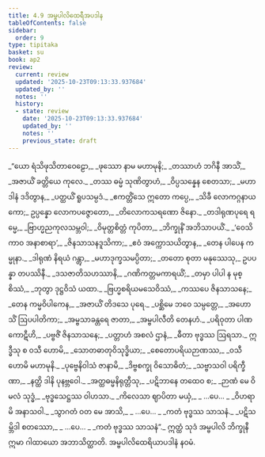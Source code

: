 ```yaml
---
title: 4.9 အမ္ဗပါလိထေရီအပဒါန
tableOfContents: false
sidebar:
  order: 9
type: tipitaka
basket: su
book: ap2
review:
  current: review
  updated: '2025-10-23T09:13:33.937684'
  updated_by: ''
  notes: ''
  history:
  - state: review
    date: '2025-10-23T09:13:33.937684'
    updated_by: ''
    notes: ''
    previous_state: draft
---
```



<ReviewStatus review={frontmatter.review} showDetails={true} />

<HypothesisAnnotation frontmatter={frontmatter} />

<DynamicBreadcrumb />

<Division number="204" book="ap2" e="ch" v="20" p="159">

<Paragraph number="1424" type="verses" book="ap2">
_“ယော ရံသိဖုသိတာဝေဠော,_  
_ဖုဿော နာမ မဟာမုနိ;_  
_တဿာဟံ ဘဂိနီ အာသိံ,_  
_အဇာယိံ ခတ္တိယေ ကုလေ._  

</Paragraph>

</Division>
<Division number="205" book="ap2" e="ch" v="20" p="159">

<Paragraph number="1425" type="verses" book="ap2">
_တဿ ဓမ္မံ သုဏိတွာဟံ,_  
_ဝိပ္ပသန္နေန စေတသာ;_  
_မဟာဒါနံ ဒဒိတွာန,_  
_ပတ္ထယိံ ရူပသမ္ပဒံ._  

</Paragraph>

</Division>
<Division number="206" book="ap2" e="ch" v="20" p="159">

<Paragraph number="1426" type="verses" book="ap2">
_ဧကတ္တိံသေ ဣတော ကပ္ပေ,_  
_သိခီ လောကဂ္ဂနာယကော;_  
ဥပ္ပန္နော လောကပဇ္ဇောတော,_  
_တိလောကသရဏော ဇိနော._  

</Paragraph>

</Division>
<Division number="207" book="ap2" e="ch" v="20" p="159">

<Paragraph number="1427" type="verses" book="ap2">
_တဒါရုဏပုရေ ရမ္မေ,_  
_ဗြာဟ္မညကုလသမ္ဘဝါ;_  
_ဝိမုတ္တစိတ္တံ ကုပိတာ,_  
_ဘိက္ခုနိံ အဘိသာပယိံ._  

</Paragraph>

</Division>
<Division number="208" book="ap2" e="ch" v="20" p="159">

<Paragraph number="1428" type="verses" book="ap2">
_‘ဝေသိကာဝ အနာစာရာ’,_  
_ဇိနသာသနဒူသိကာ;_  
_ဧဝံ အက္ကောသယိတွာန,_  
_တေန ပါပေန ကမ္မုနာ._  

</Paragraph>

</Division>
<Division number="209" book="ap2" e="ch" v="20" p="160">

<Paragraph number="1429" type="verses" book="ap2">
_ဒါရုဏံ နိရယံ ဂန္တွာ,_  
_မဟာဒုက္ခသမပ္ပိတာ;_  
_တတော စုတာ မနုဿေသု,_  
ဥပပန္နာ တပဿိနီ._  

</Paragraph>

</Division>
<Division number="210" book="ap2" e="ch" v="20" p="160">

<Paragraph number="1430" type="verses" book="ap2">
_ဒသဇာတိသဟဿာနိ,_  
_ဂဏိကတ္တမကာရယိံ;_  
_တမှာ ပါပါ န မုစ္စိဿံ,_  
_ဘုတွာ ဒုဋ္ဌဝိသံ ယထာ._  

</Paragraph>

</Division>
<Division number="211" book="ap2" e="ch" v="20" p="160">

<Paragraph number="1431" type="verses" book="ap2">
_ဗြဟ္မစရိယမသေဝိဿံ,_  
_ကဿပေ ဇိနသာသနေ;_  
_တေန ကမ္မဝိပါကေန,_  
_အဇာယိံ တိဒသေ ပုရေ._  

</Paragraph>

</Division>
<Division number="212" book="ap2" e="ch" v="20" p="160">

<Paragraph number="1432" type="verses" book="ap2">
_ပစ္ဆိမေ ဘဝေ သမ္ပတ္တေ,_  
_အဟောသိံ ဩပပါတိကာ;_  
_အမ္ဗသာခန္တရေ ဇာတာ,_  
_အမ္ဗပါလီတိ တေနဟံ._  

</Paragraph>

</Division>
<Division number="213" book="ap2" e="ch" v="20" p="160">

<Paragraph number="1433" type="verses" book="ap2">
_ပရိဝုတာ ပါဏကောဋီဟိ,_  
_ပဗ္ဗဇိံ ဇိနသာသနေ;_  
_ပတ္တာဟံ အစလံ ဌာနံ,_  
_ဓီတာ ဗုဒ္ဓဿ ဩရသာ._  

</Paragraph>

</Division>
<Division number="214" book="ap2" e="ch" v="20" p="160">

<Paragraph number="1434" type="verses" book="ap2">
ဣဒ္ဓီသု စ ဝသီ ဟောမိ,_  
_သောတဓာတုဝိသုဒ္ဓိယာ;_  
_စေတောပရိယဉာဏဿ,_  
_ဝသီ ဟောမိ မဟာမုနိ._  

</Paragraph>

</Division>
<Division number="215" book="ap2" e="ch" v="20" p="160">

<Paragraph number="1435" type="verses" book="ap2">
_ပုဗ္ဗေနိဝါသံ ဇာနာမိ,_  
_ဒိဗ္ဗစက္ခု ဝိသောဓိတံ;_  
_သဗ္ဗာသဝါ ပရိက္ခီဏာ,_  
_နတ္ထိ ဒါနိ ပုနဗ္ဘဝေါ._  

</Paragraph>

</Division>
<Division number="216" book="ap2" e="ch" v="20" p="160">

<Paragraph number="1436" type="verses" book="ap2">
_အတ္ထဓမ္မနိရုတ္တီသု,_  
_ပဋိဘာနေ တထေဝ စ;_  
_ဉာဏံ မေ ဝိမလံ သုဒ္ဓံ,_  
_ဗုဒ္ဓသေဋ္ဌဿ ဝါဟသာ._  

</Paragraph>

</Division>
<Division number="217" book="ap2" e="ch" v="20" p="160">

<Paragraph number="1437" type="verses" book="ap2">
_ကိလေသာ ဈာပိတာ မယှံ,_  
_ …ပေ… _  
_ဝိဟရာမိ အနာသဝါ._  

</Paragraph>

</Division>
<Division number="218" book="ap2" e="ch" v="20" p="160">

<Paragraph number="1438" type="verses" book="ap2">
_သွာဂတံ ဝတ မေ အာသိ,_  
_ …ပေ… _  
_ကတံ ဗုဒ္ဓဿ သာသနံ._  

</Paragraph>

</Division>
<Division number="219" book="ap2" e="ch" v="20" p="160">

<Paragraph number="1439" type="verses" book="ap2">
_ပဋိသမ္ဘိဒါ စတဿော,_  
_ …ပေ… _  
_ကတံ ဗုဒ္ဓဿ သာသနံ”._  

</Paragraph>

<Paragraph number="1440" book="ap2">
ဣတ္ထံ သုဒံ အမ္ဗပါလိ ဘိက္ခုနီ ဣမာ ဂါထာယော အဘာသိတ္ထာတိ.

</Paragraph>
</Division>

<Paragraph number="1441" type="center" book="ap2">
အမ္ဗပါလိထေရိယာပဒါနံ နဝမံ.
</Paragraph>
